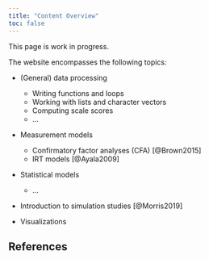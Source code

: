 ---
title: "Content Overview"
toc: false
---


:::{.callout-warning}
This page is work in progress.
:::

The website encompasses the following topics:

- (General) data processing
  - Writing functions and loops
  - Working with lists and character vectors
  - Computing scale scores
  - ...

- Measurement models
  - Confirmatory factor analyses (CFA) [@Brown2015]
  - IRT models [@Ayala2009]

- Statistical models
  - ...

- Introduction to simulation studies [@Morris2019]

- Visualizations


## References